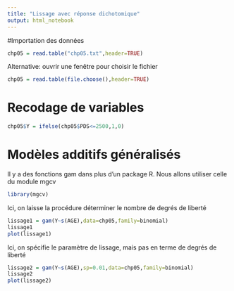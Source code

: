 ```yaml
---
title: "Lissage avec réponse dichotomique"
output: html_notebook
---
```

#Importation des données

```r
chp05 = read.table("chp05.txt",header=TRUE)
```
Alternative: ouvrir une fenêtre pour choisir le fichier
```r
chp05 = read.table(file.choose(),header=TRUE)
```

# Recodage de variables
```r
chp05$Y = ifelse(chp05$PDS<=2500,1,0)
```
# Modèles additifs généralisés
Il y a des fonctions gam dans plus d'un package R. Nous allons utiliser celle du module mgcv
```r
library(mgcv)
```


Ici, on laisse la procédure déterminer le nombre de degrés de liberté
```r
lissage1 = gam(Y~s(AGE),data=chp05,family=binomial)
lissage1
plot(lissage1)
```


Ici, on spécifie le paramètre de lissage, mais pas en terme de degrés de liberté

```r
lissage2 = gam(Y~s(AGE),sp=0.01,data=chp05,family=binomial)
lissage2
plot(lissage2)
```

